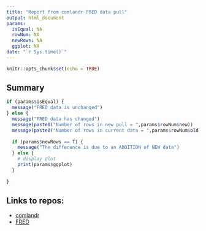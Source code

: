 ```yaml
---
title: "Report from comlandr FRED data pull"
output: html_document
params: 
  isEqual: NA
  rowNum: NA
  newRows: NA
  ggplot: NA
date: "`r Sys.time()`"
---
```


```r
knitr::opts_chunk$set(echo = TRUE)
```

## Summary

```r
if (params$isEqual) {
  message("FRED data is unchanged")
} else {
  message("FRED data has changed")
  message(paste0("Number of rows in new pull = ",params$rowNum$new))
  message(paste0("Number of rows in current data = ",params$rowNum$old))
  
  if (params$newRows == T) {
    message("The difference is due to an ADDITION of NEW data")
  } else {
    # display plot
    print(params$ggplot)
  }
  
}

```




## Links to repos:

* [comlandr](https://github.com/NOAA-EDAB/comlandr)
* [FRED](https://fred.stlouisfed.org/series/WPU0223)
